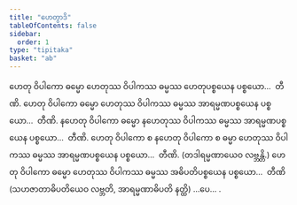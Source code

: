 ```yaml
---
title: "ဟေတွာဒိ"
tableOfContents: false
sidebar:
  order: 1
type: "tipitaka"
basket: "ab"
---
```



<DynamicBreadcrumb />

<Division number="113">

<Paragraph number="196">
ဟေတု ဝိပါကော ဓမ္မော ဟေတုဿ ဝိပါကဿ ဓမ္မဿ ဟေတုပစ္စယေန ပစ္စယော…  တီဏိ.
</Paragraph>

</Division>
<Division number="114">

<Paragraph number="197">
ဟေတု ဝိပါကော ဓမ္မော ဟေတုဿ ဝိပါကဿ ဓမ္မဿ အာရမ္မဏပစ္စယေန ပစ္စယော…  တီဏိ.
</Paragraph>

<Paragraph number="198">
နဟေတု ဝိပါကော ဓမ္မော နဟေတုဿ ဝိပါကဿ ဓမ္မဿ အာရမ္မဏပစ္စယေန ပစ္စယော…  တီဏိ.
</Paragraph>

<Paragraph number="199">
ဟေတု ဝိပါကော စ နဟေတု ဝိပါကော စ ဓမ္မာ ဟေတုဿ ဝိပါကဿ ဓမ္မဿ အာရမ္မဏပစ္စယေန ပစ္စယော…  တီဏိ. (တဒါရမ္မဏာယေဝ လဗ္ဘန္တိ.)
</Paragraph>

</Division>
<Division number="115">

<Paragraph number="200">
ဟေတု ဝိပါကော ဓမ္မော ဟေတုဿ ဝိပါကဿ ဓမ္မဿ အဓိပတိပစ္စယေန ပစ္စယော…  တီဏိ (သဟဇာတာဓိပတိယေဝ လဗ္ဘတိ, အာရမ္မဏာဓိပတိ နတ္ထိ) …ပေ… .
</Paragraph>
</Division>